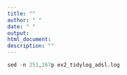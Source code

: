 ```yaml
---
title: ""
author: " "
date: " "
output: 
html_document:
description: ""
---
```


```r
sed -n 251,267p ex2_tidylog_adsl.log
```
